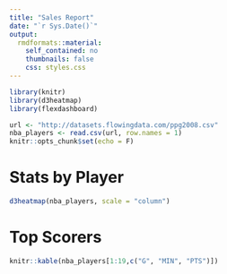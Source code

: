 ```yaml
---
title: "Sales Report"
date: "`r Sys.Date()`"
output: 
  rmdformats::material:
    self_contained: no
    thumbnails: false
    css: styles.css
---
```


```r
library(knitr)
library(d3heatmap)
library(flexdashboard)

url <- "http://datasets.flowingdata.com/ppg2008.csv"
nba_players <- read.csv(url, row.names = 1)
knitr::opts_chunk$set(echo = F)
```


# Stats by Player {data-width=650}

```r
d3heatmap(nba_players, scale = "column")
```

# Top Scorers {data-width=350}

```r
knitr::kable(nba_players[1:19,c("G", "MIN", "PTS")])
```
